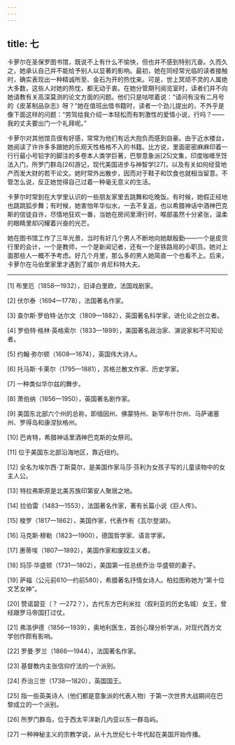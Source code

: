 ```yaml
---
---
---
```

title: 七
---




卡萝尔在圣保罗图书馆，既说不上有什么不愉快，但也并不感到特别亢奋。久而久之，她承认自己并不能给予别人以显著的影响。最初，她在同经常光临的读者接触时，确实表现出一种精诚所至、金石为开的热忱来。可是，世上冥顽不灵的人属绝大多数，这些人对她的热忱，都无动于衷。在她分管期刊阅览室时，读者们并不向她请教有关高深莫测的论文方面的问题。他们只是咕哝着说：“请问有没有二月号的《皮革制品杂志》呀？”她在值班出借书籍时，读者一个劲儿提出的，不外乎是像下面这样的问题：“劳驾给我介绍一本轻松而有刺激性的爱情小说，行吗？——我的丈夫要出门一个礼拜呢。”

卡萝尔对其他馆员很有好感，常常为他们有远大抱负而感到自豪。由于近水楼台，她阅读了许许多多跟她的乐观天性格格不入的书籍。比方说，里面密密麻麻印着一行行最小号铅字的脚注的多卷本人类学巨著，巴黎意象派[25]文集，印度咖喱烹饪法入门，所罗门群岛[26]游记，现代美国进步与神智学[27]，以及有关如何经营地产而发大财的若干论文。她时常外出散步，因而对于鞋子和饮食也就相当留意。不管怎么说，反正她觉得自己过着一种毫无意义的生活。

卡萝尔时常到在大学里认识的一些朋友家里去跳舞和吃晚饭。有时候，她假正经地也跳跳狐步舞；有时候，她害怕年华似水，一去不复返，也以希腊神话中酒神巴克斯的信徒自许，尽情地狂欢一番，当她在房间里滑行时，喉部虽然十分紧张，温柔的眼睛里却闪耀着兴奋的光芒。

她在图书馆工作了三年光景，当时有好几个男人不断地向她献殷勤——一个是皮货行里的会计，一个是教师，一个是新闻记者，还有一个是铁路局的小职员。她对上面那些人一概不予考虑。好几个月里，那么多的男人她简直一个也看不上。后来，卡萝尔在马伯里家里才遇到了威尔·肯尼科特大夫。



* * *



[1] 布里厄（1858—1932），旧译白里欧，法国戏剧家。

[2] 伏尔泰（1694—1778），法国著名作家。

[3] 查尔斯·罗伯特·达尔文（1809—1882），英国著名科学家，进化论之创立者。

[4] 罗伯特·格林·英格索尔（1833—1899），美国著名政治家、演说家和不可知论者。

[5] 约翰·弥尔顿（1608—1674），英国伟大诗人。

[6] 托马斯·卡莱尔（1795—1881），苏格兰散文作家、历史学家。

[7] 一种类似华尔兹的舞步。

[8] 萧伯纳（1856—1950），英国著名剧作家。

[9] 美国东北部六个州的总称，即缅因州、佛蒙特州、新罕布什尔州、马萨诸塞州、罗得岛和康涅狄格州。

[10] 巴肯特，希腊神话里酒神巴克斯的女祭司。

[11] 位于美国东北部沿海地区，靠近纽约。

[12] 全名为埃尔西·丁斯莫尔，是美国作家马莎·芬利为女孩子写的儿童读物中的女主人公。

[13] 特拉弗斯原是北美苏族印第安人聚居之地。

[14] 拉伯雷（1483—1553），法国著名作家，著有长篇小说《巨人传》。

[15] 梭罗（1817—1862），美国作家，代表作有《瓦尔登湖》。

[16] 马克斯·穆勒（1823—1900），德国哲学家、语言学家。

[17] 惠蒂埃（1807—1892），美国作家和废奴主义者。

[18] 玛莎·华盛顿（1731—1802），美国第一任总统乔治·华盛顿的妻子。

[19] 萨福（公元前610—约前580），希腊著名抒情女诗人。柏拉图称她为“第十位文艺女神”。

[20] 赞诺碧亚（？ —272？），古代东方巴利米拉（叙利亚的历史名城）女王，曾经跟罗马帝国打过仗。

[21] 弗洛伊德（1856—1939），奥地利医生，首创心理分析学派，对现代西方文学创作颇有影响。

[22] 罗曼·罗兰（1866—1944），法国著名作家。

[23] 基督教内主张信仰疗法的一个派别。

[24] 乔治三世（1738—1820），英国国王。

[25] 指一些英美诗人（他们都是意象派的代表人物）于第一次世界大战期间在巴黎成立的一个派别。

[26] 所罗门群岛，位于西太平洋新几内亚以东一群岛屿。

[27] 一种神秘主义的宗教学说，从十九世纪七十年代起在美国开始传播。